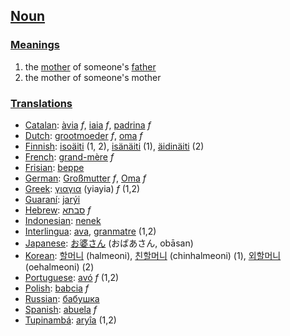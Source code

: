 ==[[Noun]]==

===[[Meanings]]===
#the [[mother]] of someone's [[father]]
#the mother of someone's mother

===[[Translations]]===
*[[Catalan]]: [[àvia]] ''f'', [[iaia]] ''f'', [[padrina]] ''f''
*[[Dutch]]: [[grootmoeder]] ''f'', [[oma]] ''f''
*[[Finnish]]: [[isoäiti]] (1, 2), [[isänäiti]] (1), [[äidinäiti]] (2)
*[[French]]: [[grand-mère]] ''f''
*[[Frisian]]: [[beppe]]
*[[German]]: [[Großmutter]] ''f'', [[Oma]] ''f''
*[[Greek]]: [[γιαγια]] (yiayia) ''f'' (1,2) 
*[[Guaraní]]: [[jarýi]]
*[[Hebrew]]: [[סבתא]] ''f''
*[[Indonesian]]: [[nenek]]
*[[Interlingua]]: [[ava]], [[granmatre]] (1,2)
*[[Japanese]]: [[お婆さん]] (おばあさん, obāsan)
*[[Korean]]: [[할머니]] (halmeoni), [[친할머니]] (chinhalmeoni) (1), [[외할머니]] (oehalmeoni) (2)
*[[Portuguese]]: [[avó]] ''f'' (1,2)
*[[Polish]]: [[babcia]] ''f''
*[[Russian]]: [[бабушка]]
*[[Spanish]]: [[abuela]] ''f''
*[[Tupinambá]]: [[aryîa]] (1,2)